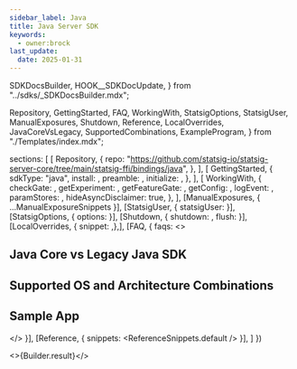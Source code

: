 ```yaml
---
sidebar_label: Java
title: Java Server SDK
keywords:
  - owner:brock
last_update:
  date: 2025-01-31
---
```


  SDKDocsBuilder,
  HOOK__SDKDocUpdate,
} from "../sdks/_SDKDocsBuilder.mdx";

  Repository,
  GettingStarted,
  FAQ,
  WorkingWith,
  StatsigOptions,
  StatsigUser,
  ManualExposures,
  Shutdown,
  Reference,
  LocalOverrides,
  JavaCoreVsLegacy,
  SupportedCombinations,
  ExampleProgram,
} from "./Templates/index.mdx";



  sections: [
    [
      Repository,
      {
        repo: "https://github.com/statsig-io/statsig-server-core/tree/main/statsig-ffi/bindings/java",
      },
    ],
    [
      GettingStarted,
      {
        sdkType: "java",
        install: <Install />,
        preamble: <Preamble />,
        initialize: <Initialize />,
      },
    ],
    [
      WorkingWith,
      {
        checkGate: <CheckGate />,
        getExperiment: <GetExperiment />,
        getFeatureGate: <GetFeatureGate />,
        getConfig: <GetConfig />,
        logEvent: <LogEvent />,
        paramStores: <ParamStores />,
        hideAsyncDisclaimer: true,
      },
    ],
    [ManualExposures, { ...ManualExposureSnippets }],
    [StatsigUser, { statsigUser: <UserSnippet /> }],
    [StatsigOptions, { options: <Options /> }],
    [Shutdown, { shutdown: <ShutdownSnippet />, flush: <Flush /> }],
    [LocalOverrides, { snippet: <OverridesSnippet />,},],
    [FAQ, { 
      faqs: <>
        <MoreFAQs />
        <h2 id="java-core-vs-legacy-java-sdk">Java Core vs Legacy Java SDK</h2>
        <CoreVsLegacyContent />
        <h2 id="supported-os-and-architecture-combinations">Supported OS and Architecture Combinations</h2>
        <SupportedCombinationsContent />
        <h2 id="example-program">Sample App</h2>
        <ExampleProgramContent />
      </> 
    }],
    [Reference, { snippets: <ReferenceSnippets.default /> }],
  ]
})


<>{Builder.result}</>